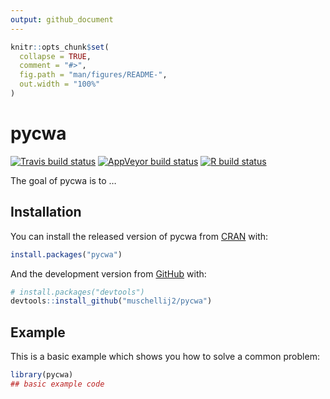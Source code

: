 ```yaml
---
output: github_document
---
```





<!-- README.md is generated from README.Rmd. Please edit that file -->

```r
knitr::opts_chunk$set(
  collapse = TRUE,
  comment = "#>",
  fig.path = "man/figures/README-",
  out.width = "100%"
)
```

# pycwa

<!-- badges: start -->
[![Travis build status](https://travis-ci.com/muschellij2/pycwa.svg?branch=master)](https://travis-ci.com/muschellij2/pycwa)
[![AppVeyor build status](https://ci.appveyor.com/api/projects/status/github/muschellij2/pycwa?branch=master&svg=true)](https://ci.appveyor.com/project/muschellij2/pycwa)
[![R build status](https://github.com/muschellij2/pycwa/workflows/R-CMD-check/badge.svg)](https://github.com/muschellij2/pycwa/actions)
<!-- badges: end -->

The goal of pycwa is to ...

## Installation

You can install the released version of pycwa from [CRAN](https://CRAN.R-project.org) with:

``` r
install.packages("pycwa")
```

And the development version from [GitHub](https://github.com/) with:

``` r
# install.packages("devtools")
devtools::install_github("muschellij2/pycwa")
```
## Example

This is a basic example which shows you how to solve a common problem:

```r
library(pycwa)
## basic example code
```

